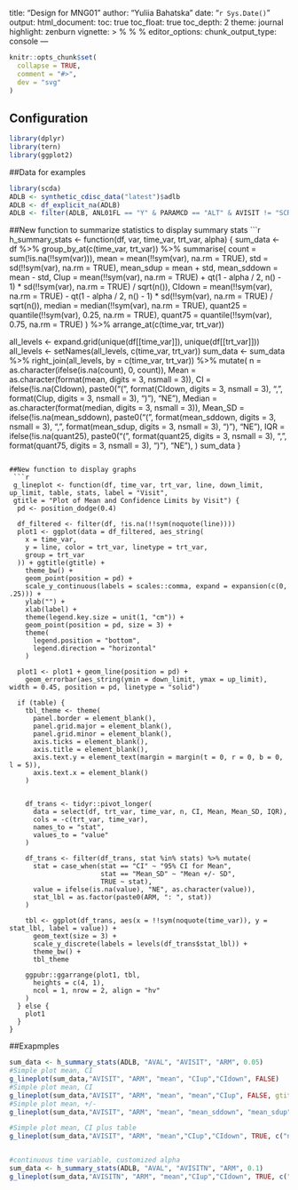 title: "Design for MNG01"
author: "Yuliia Bahatska"
date: "`r Sys.Date()`"
output:
  html_document:
  toc: true
toc_float: true
toc_depth: 2
theme: journal
highlight: zenburn
vignette: >
  %\VignetteIndexEntry{Design of MNG01}
  %\VignetteEncoding{UTF-8}
  %\VignetteEngine{knitr::rmarkdown}
editor_options: 
  chunk_output_type: console
---
  
```r
knitr::opts_chunk$set(
  collapse = TRUE,
  comment = "#>",
  dev = "svg"
)
```

## Configuration
```r
library(dplyr)
library(tern)
library(ggplot2)

```
##Data for examples
```r
library(scda)
ADLB <- synthetic_cdisc_data("latest")$adlb
ADLB <- df_explicit_na(ADLB)
ADLB <- filter(ADLB, ANL01FL == "Y" & PARAMCD == "ALT" & AVISIT != "SCREENING")

```

##New function to summarize statistics to display summary stats
 ```r
h_summary_stats <- function(df, var, time_var, trt_var, alpha) {
  sum_data <- df %>%
    group_by_at(c(time_var, trt_var)) %>%
    summarise(
      count = sum(!is.na(!!sym(var))),
      mean = mean(!!sym(var), na.rm = TRUE),
      std = sd(!!sym(var), na.rm = TRUE),
      mean_sdup = mean + std,
      mean_sddown = mean - std,
      CIup = mean(!!sym(var), na.rm = TRUE) + qt(1 - alpha / 2, n() - 1) * sd(!!sym(var), na.rm = TRUE) / sqrt(n()),
      CIdown = mean(!!sym(var), na.rm = TRUE) - qt(1 - alpha / 2, n() - 1) * sd(!!sym(var), na.rm = TRUE) / sqrt(n()),
      median = median(!!sym(var), na.rm = TRUE),
      quant25 = quantile(!!sym(var), 0.25, na.rm = TRUE),
      quant75 = quantile(!!sym(var), 0.75, na.rm = TRUE)
    ) %>%
    arrange_at(c(time_var, trt_var))



  all_levels <- expand.grid(unique(df[[time_var]]), unique(df[[trt_var]]))
  all_levels <- setNames(all_levels, c(time_var, trt_var))
  sum_data <- sum_data %>%
    right_join(all_levels, by = c(time_var, trt_var)) %>%
    mutate(
      n = as.character(ifelse(is.na(count), 0, count)),
      Mean = as.character(format(mean, digits = 3, nsmall = 3)),
      CI = ifelse(!is.na(CIdown), paste0("(", format(CIdown, digits = 3, nsmall = 3), ", ", format(CIup, digits = 3, nsmall = 3), ")"), "NE"),
      Median = as.character(format(median, digits = 3, nsmall = 3)),
      Mean_SD = ifelse(!is.na(mean_sddown), paste0("(", format(mean_sddown, digits = 3, nsmall = 3), ", ", format(mean_sdup, digits = 3, nsmall = 3), ")"), "NE"),
      IQR = ifelse(!is.na(quant25), paste0("(", format(quant25, digits = 3, nsmall = 3), ", ", format(quant75, digits = 3, nsmall = 3), ")"), "NE"),
    )
  sum_data
}

```

##New function to display graphs 
 ```r
 g_lineplot <- function(df, time_var, trt_var, line, down_limit, up_limit, table, stats, label = "Visit",
 gtitle = "Plot of Mean and Confidence Limits by Visit") {
  pd <- position_dodge(0.4)

  df_filtered <- filter(df, !is.na(!!sym(noquote(line))))
  plot1 <- ggplot(data = df_filtered, aes_string(
    x = time_var,
    y = line, color = trt_var, linetype = trt_var,
    group = trt_var
  )) + ggtitle(gtitle) +
    theme_bw() +
    geom_point(position = pd) +
    scale_y_continuous(labels = scales::comma, expand = expansion(c(0, .25))) +
    ylab("") +
    xlab(label) +
    theme(legend.key.size = unit(1, "cm")) +
    geom_point(position = pd, size = 3) +
    theme(
      legend.position = "bottom",
      legend.direction = "horizontal"
    )

  plot1 <- plot1 + geom_line(position = pd) +
    geom_errorbar(aes_string(ymin = down_limit, ymax = up_limit), width = 0.45, position = pd, linetype = "solid")

  if (table) {
    tbl_theme <- theme(
      panel.border = element_blank(),
      panel.grid.major = element_blank(),
      panel.grid.minor = element_blank(),
      axis.ticks = element_blank(),
      axis.title = element_blank(),
      axis.text.y = element_text(margin = margin(t = 0, r = 0, b = 0, l = 5)),
      axis.text.x = element_blank()
    )


    df_trans <- tidyr::pivot_longer(
      data = select(df, trt_var, time_var, n, CI, Mean, Mean_SD, IQR),
      cols = -c(trt_var, time_var),
      names_to = "stat",
      values_to = "value"
    )

    df_trans <- filter(df_trans, stat %in% stats) %>% mutate(
      stat = case_when(stat == "CI" ~ "95% CI for Mean",
                       stat == "Mean_SD" ~ "Mean +/- SD",
                       TRUE ~ stat),
      value = ifelse(is.na(value), "NE", as.character(value)),
      stat_lbl = as.factor(paste0(ARM, ": ", stat))
    )

    tbl <- ggplot(df_trans, aes(x = !!sym(noquote(time_var)), y = stat_lbl, label = value)) +
      geom_text(size = 3) +
      scale_y_discrete(labels = levels(df_trans$stat_lbl)) +
      theme_bw() +
      tbl_theme

    ggpubr::ggarrange(plot1, tbl,
      heights = c(4, 1),
      ncol = 1, nrow = 2, align = "hv"
    )
  } else {
    plot1
  }
}
```
##Exapmples
```r
sum_data <- h_summary_stats(ADLB, "AVAL", "AVISIT", "ARM", 0.05)
#Simple plot mean, CI
g_lineplot(sum_data,"AVISIT", "ARM", "mean", "CIup","CIdown", FALSE)
#Simple plot mean, CI
g_lineplot(sum_data,"AVISIT", "ARM", "mean", "mean","CIup", FALSE, gtitle = "Plot of Mean and Upper Confidence Limit by Visit")
#Simple plot mean, +/-
g_lineplot(sum_data,"AVISIT", "ARM", "mean", "mean_sddown", "mean_sdup",FALSE, gtitle = "Plot of Mean +/- SD by Visit")

#Simple plot mean, CI plus table
g_lineplot(sum_data,"AVISIT", "ARM", "mean","CIup","CIdown", TRUE, c("n", "Mean"))


#continuous time variable, customized alpha
sum_data <- h_summary_stats(ADLB, "AVAL", "AVISITN", "ARM", 0.1)
g_lineplot(sum_data,"AVISITN", "ARM", "mean","CIup","CIdown", TRUE, c("n", "Mean"))

```

